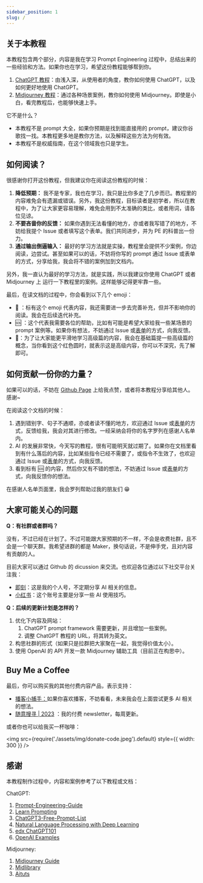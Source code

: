 ```yaml
---
sidebar_position: 1
slug: /
---
```


## 关于本教程

本教程包含两个部分，内容是我在学习 Prompt Engineering 过程中，总结出来的一些经验和方法。如果你也在学习，希望这份教程能够帮到你。

1. [ChatGPT 教程](docs/chatgpt-learning-path)：由浅入深，从使用者的角度，教你如何使用 ChatGPT，以及如何更好地使用 ChatGPT。
2. [Midjourney 教程](docs/midjourney-learning-path)：通过各种场景案例，教你如何使用 Midjourney。即使是小白，看完教程后，也能够快速上手。

它不是什么？

- 本教程不是 prompt 大全，如果你预期是找到能直接用的 prompt，建议你谷歌找一找。本教程更多地是教你方法，以及解释这些方法为何有效。
- 本教程不是权威指南，在这个领域我也只是学生。

## 如何阅读？

很感谢你打开这份教程，但我建议你在阅读这份教程的时候：

1. **降低预期：** 我不是专家，我也在学习，我只是比你多走了几步而已。教程里的内容难免会有遗漏或错误。另外，我这份教程，目标读者是初学者，所以在教程中，为了让大家更容易理解，难免会用到不太准确的类比，或者用词，请各位见谅。
2. **不要吝啬你的反馈：** 如果你遇到无法看懂的地方，亦或者我写错了的地方，不妨给我提个 Issue 或者填写这个表单。我们共同进步，并为 PE 的科普出一份力。
3. **通过输出倒逼输入：** 最好的学习方法就是实操，教程里会提供不少案例，你边阅读，边尝试。甚至如果可以的话，不妨将你写的 prompt 通过 Issue 或表单的方式，分享给我，我会将不错的案例加到文档内。

另外，我一直认为最好的学习方法，就是实践，所以我建议你使用 ChatGPT 或者 Midjourney 上 运行一下教程里的案例。这样能够记得更牢靠一些。

最后，在读文档的过程中，你会看到以下几个 emoji：

- 🚧 ：标有这个 emoji 代表内容，我还需要进一步去完善补充，但并不影响你的阅读。我会在后续迭代补充。
- 🆘 ：这个代表我需要各位的帮助，比如有可能是希望大家给我一些某场景的 prompt 案例等。如果你有想法，不妨通过 Issue 或[表单](https://mcousdyt7h.feishu.cn/share/base/form/shrcn8p8MEmbkTiCDyVVPmdUoSg)的方式，向我反馈。
- 🔴：为了让大家能更平滑地学习高级篇的内容，我会在基础篇提一些高级篇的概念，当你看到这个红色圆时，就表示这是高级内容，你可以不深究，先了解即可。

## 如何贡献一份你的力量？

如果可以的话，不妨在 [Github Page](https://github.com/thinkingjimmy/Learning-Prompt) 上给我点赞，或者将本教程分享给其他人。感谢~

在阅读这个文档的时候：

1. 遇到错别字、句子不通顺，亦或者读不懂的地方，欢迎通过 Issue 或[表单](https://mcousdyt7h.feishu.cn/share/base/form/shrcn8p8MEmbkTiCDyVVPmdUoSg)的方式，反馈给我，我会对其进行修改。一经采纳会将你的名字罗列在感谢人名单内。
2. AI 的发展非常快，今天写的教程，很有可能明天就过期了。如果你在文档里看到有什么落后的内容，比如某些指令已经不需要了，或指令不生效了，也欢迎通过 Issue 或[表单](https://mcousdyt7h.feishu.cn/share/base/form/shrcn8p8MEmbkTiCDyVVPmdUoSg)的方式，向我反馈。
3. 看到标有 🆘 的内容，然后你又有不错的想法，不妨通过 Issue 或[表单](https://mcousdyt7h.feishu.cn/share/base/form/shrcn8p8MEmbkTiCDyVVPmdUoSg)的方式，向我反馈你的想法。

在感谢人名单页面里，我会罗列帮助过我的朋友们 😁

## 大家可能关心的问题

**Q：有社群或者群吗？**

没有，不过已经在计划了。不过可能跟大家预期的不一样，不会是收费社群，且不会是一个聊天群。我希望进群的都是 Maker，换句话说，不是伸手党，且对内容有贡献的人。

目前大家可以通过 Github 的 dicussion 来交流。也欢迎各位通过以下社交平台关注我：

- [即刻](https://web.okjike.com/u/1CC74CB0-B6D3-4247-AC48-5C33E8983723)：这是我的个人号，不定期分享 AI 相关的信息。
- [小红书](https://www.xiaohongshu.com/user/profile/6073d38d00000000010068a6?xhsshare=CopyLink&appuid=6073d38d00000000010068a6&apptime=1679646639)：这个账号主要是分享一些 AI 使用技巧。

**Q：后续的更新计划是怎样的？**

1. 优化下内容及网站：
   1. ChatGPT prompt framework 需要更新，并且增加一些案例。
   2. 调整 ChatGPT 教程的 URL，将其转为英文。
2. 构思社群的形式（如果只是拉群把大家聚在一起，我觉得价值太小）。
3. 使用 OpenAI 的 API 开发一款 Midjourney 辅助工具（目前正在构思中）。

## Buy Me a Coffee

最后，你可以购买我的其他付费内容产品，表示支持：

- [播客小捕手：](https://xiaobot.net/p/xiaobushous1?refer=599951e8-47eb-4898-aa3b-a7d0a1a06b0f)如果你喜欢播客，不妨看看，未来我会在上面尝试更多 AI 相关的想法。
- [随意搜寻 | 2023](https://xiaobot.net/p/suiyisouxun2023?refer=599951e8-47eb-4898-aa3b-a7d0a1a06b0f) ：我的付费 newsletter，每周更新。

或者你也可以给我买一杯咖啡：

<img
  src={require('./assets/img/donate-code.jpeg').default}
  style={{ width: 300 }}
/>

## 感谢

本教程制作过程中，内容和案例参考了以下教程或文档：

ChatGPT:

1. [Prompt-Engineering-Guide](https://github.com/dair-ai/Prompt-Engineering-Guide)
2. [Learn Prompting](https://learnprompting.org/)
3. [ChatGPT3-Free-Prompt-List](https://github.com/mattnigh/ChatGPT3-Free-Prompt-List)
4. [Natural Language Processing with Deep Learning](http://web.stanford.edu/class/cs224n/slides/cs224n-2023-lecture11-prompting-rlhf.pdf)
5. [edx ChatGPT101](https://www.edx.org/course/introduction-to-chatgpt)
6. [OpenAI Examples](https://platform.openai.com/examples)

Midjourney:

1. [Midjourney Guide](https://docs.midjourney.com)
2. [Midlibrary](https://www.midlibrary.io/)
3. [Aituts](https://aituts.com/)
